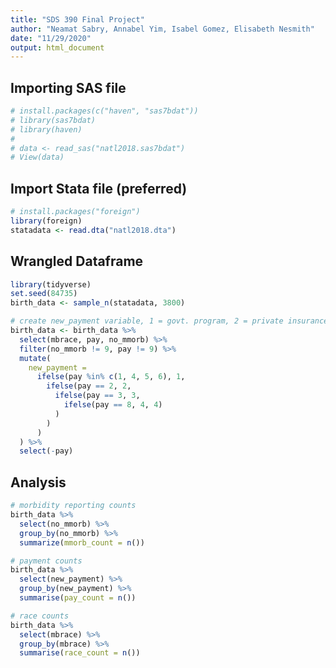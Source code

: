 ```yaml
---
title: "SDS 390 Final Project"
author: "Neamat Sabry, Annabel Yim, Isabel Gomez, Elisabeth Nesmith"
date: "11/29/2020"
output: html_document
---
```


## Importing SAS file 

```r
# install.packages(c("haven", "sas7bdat"))
# library(sas7bdat)
# library(haven)
#
# data <- read_sas("natl2018.sas7bdat")
# View(data)
```

## Import Stata file (preferred)

```r
# install.packages("foreign")
library(foreign)
statadata <- read.dta("natl2018.dta")
```

## Wrangled Dataframe
```r
library(tidyverse)
set.seed(84735)
birth_data <- sample_n(statadata, 3800)
```

```r
# create new_payment variable, 1 = govt. program, 2 = private insurance, 3 = self pay, 4 = other
birth_data <- birth_data %>%
  select(mbrace, pay, no_mmorb) %>%
  filter(no_mmorb != 9, pay != 9) %>%
  mutate(
    new_payment =
      ifelse(pay %in% c(1, 4, 5, 6), 1,
        ifelse(pay == 2, 2,
          ifelse(pay == 3, 3,
            ifelse(pay == 8, 4, 4)
          )
        )
      )
  ) %>%
  select(-pay)
```

## Analysis
```r
# morbidity reporting counts
birth_data %>%
  select(no_mmorb) %>%
  group_by(no_mmorb) %>%
  summarize(mmorb_count = n())
```

```r
# payment counts
birth_data %>%
  select(new_payment) %>%
  group_by(new_payment) %>%
  summarise(pay_count = n())
```

```r
# race counts
birth_data %>%
  select(mbrace) %>%
  group_by(mbrace) %>%
  summarise(race_count = n())
```
